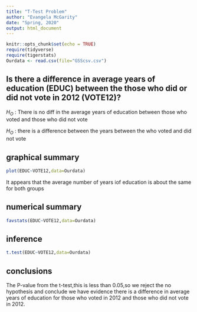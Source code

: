 ```yaml
---
title: "T-Test Problem"
author: "Evangela McGarity"
date: "Spring, 2020"
output: html_document
---
```


```r
knitr::opts_chunk$set(echo = TRUE)
require(tidyverse)
require(tigerstats)
Ourdata <- read.csv(file="GSScsv.csv")
```


## Is there a difference in  average years of education (EDUC) between the those who did or did not vote in 2012 (VOTE12)?

$H_O$ : There is no diff in the average years of education between those who voted and those who did not vote

$H_O$ : there is a difference between the years between the who voted and did not vote

## graphical summary  

```r
plot(EDUC~VOTE12,data=Ourdata)
```
  
  
  It appears that the average number of years iof education is about the same for both groups
  
## numerical summary

```r
favstats(EDUC~VOTE12,data=Ourdata)
```


## inference

```r
t.test(EDUC~VOTE12,data=Ourdata)
```


## conclusions
The P-value from the t-test,this is less than 0.05,so we reject the no hypothesis and conclude we have evidence there is a difference in average years of education for those who voted in 2012 and those who did not vote in 2012.